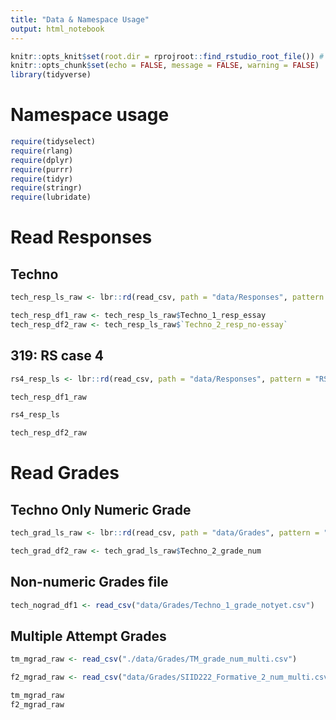 ```yaml
---
title: "Data & Namespace Usage"
output: html_notebook
---
```


```r
knitr::opts_knit$set(root.dir = rprojroot::find_rstudio_root_file()) # Set WD to Root
knitr::opts_chunk$set(echo = FALSE, message = FALSE, warning = FALSE)
library(tidyverse)

```

# Namespace usage

```r
require(tidyselect)
require(rlang)
require(dplyr)
require(purrr)
require(tidyr)
require(stringr)
require(lubridate)
```



# Read Responses


## Techno

```r
tech_resp_ls_raw <- lbr::rd(read_csv, path = "data/Responses", pattern = "Techno")

tech_resp_df1_raw <- tech_resp_ls_raw$Techno_1_resp_essay
tech_resp_df2_raw <- tech_resp_ls_raw$`Techno_2_resp_no-essay`
```

## 319: RS case 4

```r
rs4_resp_ls <- lbr::rd(read_csv, path = "data/Responses", pattern = "RS4")
```


```r
tech_resp_df1_raw 

rs4_resp_ls
```

```r
tech_resp_df2_raw
```


# Read Grades

## Techno Only Numeric Grade

```r
tech_grad_ls_raw <- lbr::rd(read_csv, path = "data/Grades", pattern = "_num")

tech_grad_df2_raw <- tech_grad_ls_raw$Techno_2_grade_num
```

## Non-numeric Grades file

```r
tech_nograd_df1 <- read_csv("data/Grades/Techno_1_grade_notyet.csv")
```



## Multiple Attempt Grades

```r
tm_mgrad_raw <- read_csv("./data/Grades/TM_grade_num_multi.csv")

f2_mgrad_raw <- read_csv("data/Grades/SIID222_Formative_2_num_multi.csv")

tm_mgrad_raw 
f2_mgrad_raw
```


